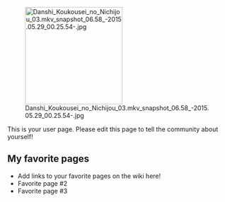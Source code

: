 [[File:Danshi Koukousei no Nichijou 03.mkv snapshot 06.58 -2015.05.29 00.25.54-.jpg|thumb|220px|right]]

This is your user page. Please edit this page to tell the community about yourself!

==My favorite pages==

* Add links to your favorite pages on the wiki here!
* Favorite page #2
* Favorite page #3